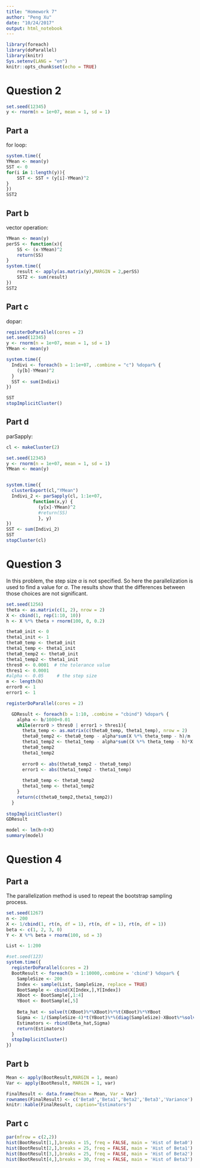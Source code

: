 ```yaml
---
title: "Homework 7"
author: "Peng Xu"
date: "10/24/2017"
output: html_notebook
---
```


```r
library(foreach)
library(doParallel)
library(knitr)
Sys.setenv(LANG = "en")
knitr::opts_chunk$set(echo = TRUE)

```

# Question 2
```r
set.seed(12345)
y <- rnorm(n = 1e+07, mean = 1, sd = 1)
```

## Part a
for loop:
```r
system.time({
YMean <- mean(y)
SST <- 0
for(i in 1:length(y)){
    SST <- SST + (y[i]-YMean)^2
}
})
SST2
```

## Part b
vector operation:
```r
YMean <- mean(y)
perSS <- function(x){
    SS <- (x-YMean)^2
    return(SS)
}
system.time({
    result <- apply(as.matrix(y),MARGIN = 2,perSS)
    SST2 <- sum(result)
})
SST2
```

## Part c
dopar:
```r
registerDoParallel(cores = 2)
set.seed(12345)
y <- rnorm(n = 1e+07, mean = 1, sd = 1)
YMean <- mean(y)

system.time({
  Indivi <- foreach(b = 1:1e+07, .combine = "c") %dopar% {
    (y[b]-YMean)^2
  }
  SST <- sum(Indivi)
})

SST
stopImplicitCluster()

```

## Part d
parSapply:
```r
cl <- makeCluster(2)

set.seed(12345)
y <- rnorm(n = 1e+07, mean = 1, sd = 1)
YMean <- mean(y)


system.time({
  clusterExport(cl,"YMean")
  Indivi_2 <- parSapply(cl, 1:1e+07,
          function(x,y) {
            (y[x]-YMean)^2
            #return(SS)
            }, y)
})
SST <- sum(Indivi_2)
SST
stopCluster(cl)
```

# Question 3
In this problem, the step size $\alpha$ is not specified. So here the parallelization is used to find a value for $\alpha$. The results show that the differences between those choices are not significant. 
```r
set.seed(1256)
theta <- as.matrix(c(1, 2), nrow = 2)
X <- cbind(1, rep(1:10, 10))
h <- X %*% theta + rnorm(100, 0, 0.2)
```

```r
theta0_init <- 0
theta1_init <- 1
theta0_temp <- theta0_init
theta1_temp <- theta1_init
theta0_temp2 <- theta0_init
theta1_temp2 <- theta1_init
thres0 <- 0.0001  # the tolerance value
thres1 <- 0.0001
#alpha <- 0.05     # the step size
m <- length(h)
error0 <- 1
error1 <- 1

registerDoParallel(cores = 2)

  GDResult <- foreach(b = 1:10, .combine = "cbind") %dopar% {
    alpha <- b/1000+0.01
    while(error0 > thres0 | error1 > thres1){
      theta_temp <- as.matrix(c(theta0_temp, theta1_temp), nrow = 2)
      theta0_temp2 <- theta0_temp - alpha*sum(X %*% theta_temp - h)/m
      theta1_temp2 <- theta1_temp - alpha*sum((X %*% theta_temp - h)*X[,2])/m
      theta0_temp2
      theta1_temp2
      
      error0 <- abs(theta0_temp2 - theta0_temp)
      error1 <- abs(theta1_temp2 - theta1_temp)
      
      theta0_temp <- theta0_temp2
      theta1_temp <- theta1_temp2
    }
    return(c(theta0_temp2,theta1_temp2))
  }
  
stopImplicitCluster()
GDResult
```

```r
model <- lm(h~0+X)
summary(model)
```


# Question 4
## Part a
The parallelization method is used to repeat the bootstrap sampling process.
```r
set.seed(1267)
n <- 200
X <- 1/cbind(1, rt(n, df = 1), rt(n, df = 1), rt(n, df = 1))
beta <- c(1, 2, 3, 0)
Y <- X %*% beta + rnorm(100, sd = 3)
```

```r
List <- 1:200

#set.seed(123)
system.time({
  registerDoParallel(cores = 2)
  BootResult <- foreach(b = 1:10000,.combine = 'cbind') %dopar% {
    SampleSize <- 200
    Index <- sample(List, SampleSize, replace = TRUE)
    BootSample <- cbind(X[Index,],Y[Index])
    XBoot <- BootSample[,1:4]
    YBoot <- BootSample[,5]
  
    Beta_hat <- solve(t(XBoot)%*%XBoot)%*%t(XBoot)%*%YBoot
    Sigma <- 1/(SampleSize-4)*t(YBoot)%*%(diag(SampleSize)-XBoot%*%solve(t(XBoot)%*%XBoot)%*%t(XBoot))%*%YBoot
    Estimators <- rbind(Beta_hat,Sigma)
    return(Estimators)
  }
  stopImplicitCluster()
})
```

## Part b
```r

Mean <- apply(BootResult,MARGIN = 1, mean)
Var <- apply(BootResult, MARGIN = 1, var)

FinalResult <- data.frame(Mean = Mean, Var = Var)
rownames(FinalResult) <- c('Beta0','Beta1','Beta2','Beta3','Variance')
knitr::kable(FinalResult, caption="Estimators")

```

## Part c
```r
par(mfrow = c(2,2))
hist(BootResult[1,],breaks = 15, freq = FALSE, main = 'Hist of Beta0')
hist(BootResult[2,],breaks = 25, freq = FALSE, main = 'Hist of Beta1')
hist(BootResult[3,],breaks = 25, freq = FALSE, main = 'Hist of Beta2')
hist(BootResult[4,],breaks = 30, freq = FALSE, main = 'Hist of Beta3')
```







